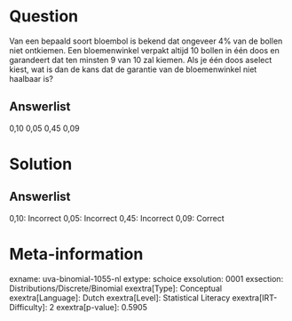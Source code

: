 Question
========

Van een bepaald soort bloembol is bekend dat ongeveer 4% van de bollen
niet ontkiemen. Een bloemenwinkel verpakt altijd 10 bollen in één doos
en garandeert dat ten minsten 9 van 10 zal kiemen. Als je één doos
aselect kiest, wat is dan de kans dat de garantie van de bloemenwinkel
niet haalbaar is?

Answerlist
----------

0,10
0,05
0,45
0,09

Solution
========

Answerlist
----------

0,10: Incorrect
0,05: Incorrect
0,45: Incorrect
0,09: Correct

Meta-information
================
exname: uva-binomial-1055-nl
extype: schoice
exsolution: 0001
exsection: Distributions/Discrete/Binomial
exextra[Type]: Conceptual
exextra[Language]: Dutch
exextra[Level]: Statistical Literacy
exextra[IRT-Difficulty]: 2
exextra[p-value]: 0.5905
